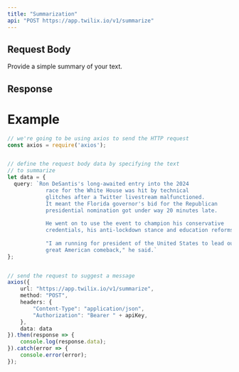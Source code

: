```yaml
---
title: "Summarization"
api: "POST https://app.twilix.io/v1/summarize"
---
```


## Request Body
<ParamField body="query" type="string">
  Provide a simple summary of your text.
</ParamField>

## Response
<Snippet file="header-application-type.mdx" />



# Example
```typescript summarization.ts
// we're going to be using axios to send the HTTP request
const axios = require('axios');


// define the request body data by specifying the text
// to summarize
let data = {
  query: `Ron DeSantis's long-awaited entry into the 2024 
            race for the White House was hit by technical 
            glitches after a Twitter livestream malfunctioned. 
            It meant the Florida governor's bid for the Republican 
            presidential nomination got under way 20 minutes late.
  
            He went on to use the event to champion his conservative 
            credentials, his anti-lockdown stance and education reforms.
  
            "I am running for president of the United States to lead our 
            great American comeback," he said.`
};


// send the request to suggest a message
axios({
    url: "https://app.twilix.io/v1/summarize",
    method: "POST",
    headers: {
        "Content-Type": "application/json",
        "Authorization": "Bearer " + apiKey,
    },
    data: data
}).then(response => {
    console.log(response.data);
}).catch(error => {
    console.error(error);
});


```